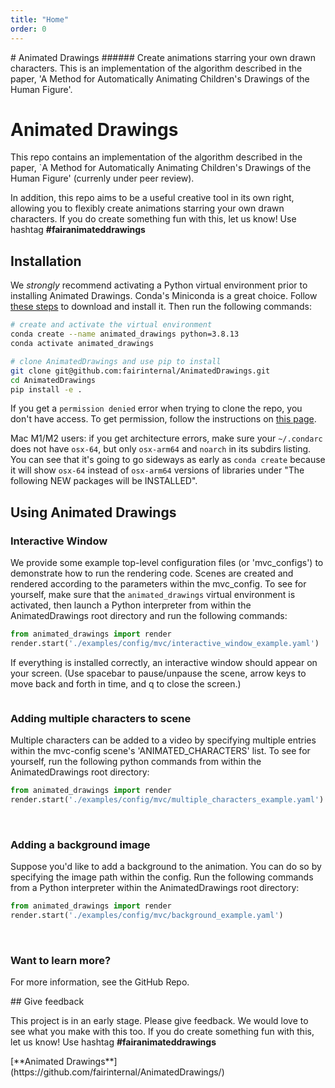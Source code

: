 ```yaml
---
title: "Home"
order: 0
---
```


<Hero video="/assets/videos/jesse_dance.mp4" overlay fullHeight>
  <FeatureSummary>
  # Animated Drawings
  ###### Create animations starring your own drawn characters. This is an implementation of the algorithm described in the paper, 'A Method for Automatically Animating Children's Drawings of the Human Figure'.
  </FeatureSummary>
</Hero>

<Content spaceTop spaceBottom>

# Animated Drawings

This repo contains an implementation of the algorithm described in the paper, `A Method for Automatically Animating Children's Drawings of the Human Figure' (currenly under peer review). 

In addition, this repo aims to be a useful creative tool in its own right, allowing you to flexibly create animations starring your own drawn characters. If you do create something fun with this, let us know! Use hashtag **#fairanimateddrawings**

</Content>

<Content spaceBottom>

## Installation

We *strongly* recommend activating a Python virtual environment prior to installing Animated Drawings. 
Conda's Miniconda is a great choice. Follow [these steps](https://conda.io/projects/conda/en/stable/user-guide/install/index.html) to download and install it. Then run the following commands:

```bash
# create and activate the virtual environment
conda create --name animated_drawings python=3.8.13
conda activate animated_drawings

# clone AnimatedDrawings and use pip to install
git clone git@github.com:fairinternal/AnimatedDrawings.git
cd AnimatedDrawings
pip install -e .
```

If you get a `permission denied` error when trying to clone the repo, you don't have access. 
To get permission, follow the instructions on [this page](https://www.internalfb.com/intern/wiki/FAIR/Platforms/Getting_started/fairinternal-github/).

Mac M1/M2 users: if you get architecture errors, make sure your `~/.condarc` does not have `osx-64`, but only `osx-arm64` and `noarch` in its subdirs listing. You can see that it's going to go sideways as early as `conda create` because it will show `osx-64` instead of `osx-arm64` versions of libraries under "The following NEW packages will be INSTALLED".

</Content>

<Content spaceBottom>

## Using Animated Drawings

<Spacer />

### Interactive Window

We provide some example top-level configuration files (or 'mvc_configs') to demonstrate how to run the rendering code.
Scenes are created and rendered according to the parameters within the mvc_config.
To see for yourself, make sure that the `animated_drawings` virtual environment is activated, then launch a Python interpreter from within the AnimatedDrawings root directory and run the following commands:

```python
from animated_drawings import render
render.start('./examples/config/mvc/interactive_window_example.yaml')
```

If everything is installed correctly, an interactive window should appear on your screen. 
(Use spacebar to pause/unpause the scene, arrow keys to move back and forth in time, and q to close the screen.)

<Image url="/assets/images/interactive_window_example.gif" />

</Content>

<Content color="red-50" spaceTop>

### Adding multiple characters to scene
Multiple characters can be added to a video by specifying multiple entries within the mvc-config scene's 'ANIMATED_CHARACTERS' list.
To see for yourself, run the following python commands from within the AnimatedDrawings root directory:

```python
from animated_drawings import render
render.start('./examples/config/mvc/multiple_characters_example.yaml')
```

</Content>

<Gallery columns={3} color="red-50" spaceBottom>
  <Image url="/assets/images/char1.png" />
  <Image url="/assets/images/char2.png" />
  <Image url="/assets/images/multiple_characters_example.gif" />
</Gallery>

<Content color="red-50" spaceTop>

### Adding a background image
Suppose you'd like to add a background to the animation. You can do so by specifying the image path within the config.
Run the following commands from a Python interpreter within the AnimatedDrawings root directory:

```python
from animated_drawings import render
render.start('./examples/config/mvc/background_example.yaml')
```

</Content>

<Gallery columns={2} color="red-50" spaceBottom>
  <Image url="/assets/images/char4_original_image.png" />
  <Image url="/assets/images/background_example.gif" />
</Gallery>

<Content color="red-50" spaceTop>

### Want to learn more?
For more information, see the GitHub Repo.
</Content>

<Content spaceTop spaceBottom>
## Give feedback

This project is in an early stage. Please give feedback. We would love to see what you make with this too. If you do create something fun with this, let us know! Use hashtag **#fairanimateddrawings**

</Content>

<Footer columns>
  <div>
  [**Animated Drawings**](https://github.com/fairinternal/AnimatedDrawings/)    
  </div>
</Footer>

